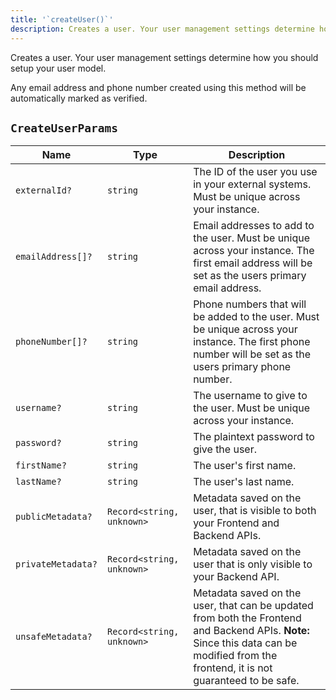 ```yaml
---
title: '`createUser()`'
description: Creates a user. Your user management settings determine how you should setup your user model.
---
```


Creates a user. Your user management settings determine how you should setup your user model.

Any email address and phone number created using this method will be automatically marked as verified.

## `CreateUserParams`

| Name | Type | Description |
| --- | --- | --- |
| `externalId?` | `string` | The ID of the user you use in your external systems. Must be unique across your instance. |
| `emailAddress[]?` | `string` | Email addresses to add to the user. Must be unique across your instance. The first email address will be set as the users primary email address. |
| `phoneNumber[]?` | `string` | Phone numbers that will be added to the user. Must be unique across your instance. The first phone number will be set as the users primary phone number. |
| `username?` | `string` | The username to give to the user. Must be unique across your instance. |
| `password?` | `string` | The plaintext password to give the user. |
| `firstName?` | `string` | The user's first name. |
| `lastName?` | `string` | The user's last name. |
| `publicMetadata?` | `Record<string, unknown>` | Metadata saved on the user, that is visible to both your Frontend and Backend APIs. |
| `privateMetadata?` | `Record<string, unknown>` | Metadata saved on the user that is only visible to your Backend API. |
| `unsafeMetadata?` | `Record<string, unknown>` | Metadata saved on the user, that can be updated from both the Frontend and Backend APIs. **Note:** Since this data can be modified from the frontend, it is not guaranteed to be safe. |

